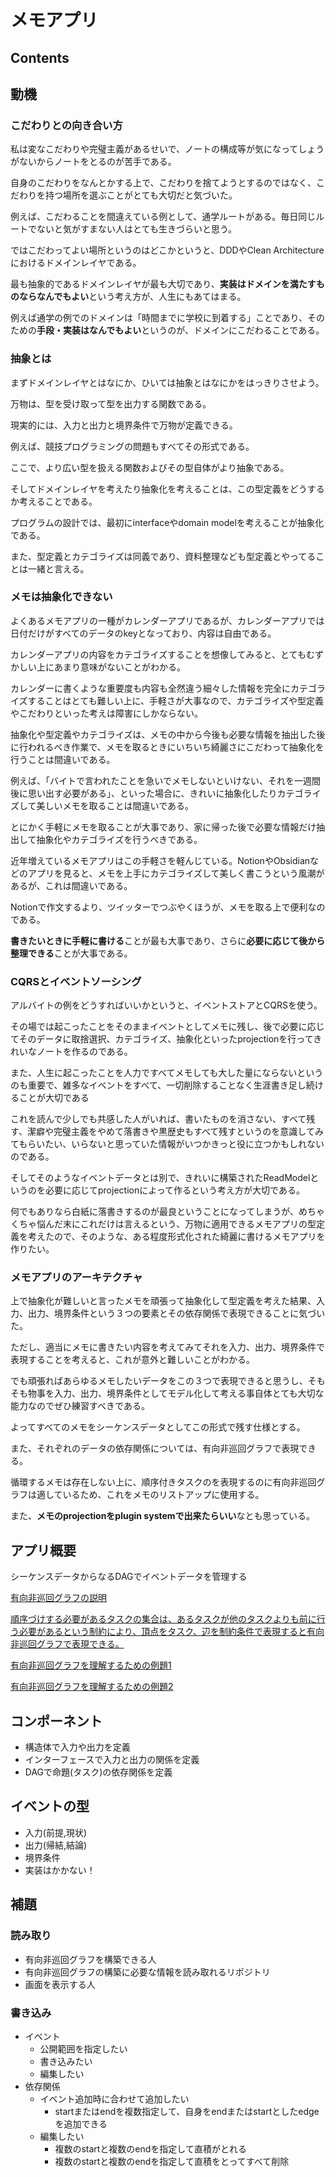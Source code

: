# メモアプリ

## Contents

## 動機

### こだわりとの向き合い方

私は変なこだわりや完璧主義があるせいで、ノートの構成等が気になってしょうがないからノートをとるのが苦手である。

自身のこだわりをなんとかする上で、こだわりを捨てようとするのではなく、こだわりを持つ場所を選ぶことがとても大切だと気づいた。

例えば、こだわることを間違えている例として、通学ルートがある。毎日同じルートでないと気がすまない人はとても生きづらいと思う。

ではこだわってよい場所というのはどこかというと、DDDやClean Architectureにおけるドメインレイヤである。

最も抽象的であるドメインレイヤが最も大切であり、**実装はドメインを満たすものならなんでもよい**という考え方が、人生にもあてはまる。

例えば通学の例でのドメインは「時間までに学校に到着する」ことであり、そのための**手段・実装はなんでもよい**というのが、ドメインにこだわることである。

### 抽象とは

まずドメインレイヤとはなにか、ひいては抽象とはなにかをはっきりさせよう。

万物は、型を受け取って型を出力する関数である。

現実的には、入力と出力と境界条件で万物が定義できる。

例えば、競技プログラミングの問題もすべてその形式である。

ここで、より広い型を扱える関数およびその型自体がより抽象である。

そしてドメインレイヤを考えたり抽象化を考えることは、この型定義をどうするか考えることである。

プログラムの設計では、最初にinterfaceやdomain modelを考えることが抽象化である。

また、型定義とカテゴライズは同義であり、資料整理なども型定義とやってることは一緒と言える。

### メモは抽象化できない

よくあるメモアプリの一種がカレンダーアプリであるが、カレンダーアプリでは日付だけがすべてのデータのkeyとなっており、内容は自由である。

カレンダーアプリの内容をカテゴライズすることを想像してみると、とてもむずかしい上にあまり意味がないことがわかる。

カレンダーに書くような重要度も内容も全然違う細々した情報を完全にカテゴライズすることはとても難しい上に、手軽さが大事なので、カテゴライズや型定義やこだわりといった考えは障害にしかならない。

抽象化や型定義やカテゴライズは、メモの中から今後も必要な情報を抽出した後に行われるべき作業で、メモを取るときにいちいち綺麗さにこだわって抽象化を行うことは間違いである。

例えば、「バイトで言われたことを急いでメモしないといけない、それを一週間後に思い出す必要がある」、といった場合に、きれいに抽象化したりカテゴライズして美しいメモを取ることは間違いである。

とにかく手軽にメモを取ることが大事であり、家に帰った後で必要な情報だけ抽出して抽象化やカテゴライズを行うべきである。

近年増えているメモアプリはこの手軽さを軽んじている。NotionやObsidianなどのアプリを見ると、メモを上手にカテゴライズして美しく書こうという風潮があるが、これは間違いである。

Notionで作文するより、ツイッターでつぶやくほうが、メモを取る上で便利なのである。

**書きたいときに手軽に書ける**ことが最も大事であり、さらに**必要に応じて後から整理できる**ことが大事である。

### CQRSとイベントソーシング

アルバイトの例をどうすればいいかというと、イベントストアとCQRSを使う。

その場では起こったことをそのままイベントとしてメモに残し、後で必要に応じてそのデータに取捨選択、カテゴライズ、抽象化といったprojectionを行ってきれいなノートを作るのである。

また、人生に起こったことを人力ですべてメモしても大した量にならないというのも重要で、雑多なイベントをすべて、一切削除することなく生涯書き足し続けることが大切である

これを読んで少しでも共感した人がいれば、書いたものを消さない、すべて残す、潔癖や完璧主義をやめて落書きや黒歴史もすべて残すというのを意識してみてもらいたい、いらないと思っていた情報がいつかきっと役に立つかもしれないのである。

そしてそのようなイベントデータとは別で、きれいに構築されたReadModelというのを必要に応じてprojectionによって作るという考え方が大切である。

何でもありなら白紙に落書きするのが最良ということになってしまうが、めちゃくちゃ悩んだ末にこれだけは言えるという、万物に適用できるメモアプリの型定義を考えたので、そのような、ある程度形式化された綺麗に書けるメモアプリを作りたい。

### メモアプリのアーキテクチャ

上で抽象化が難しいと言ったメモを頑張って抽象化して型定義を考えた結果、入力、出力、境界条件という３つの要素とその依存関係で表現できることに気づいた。

ただし、適当にメモに書きたい内容を考えてみてそれを入力、出力、境界条件で表現することを考えると、これが意外と難しいことがわかる。

でも頑張ればあらゆるメモしたいデータをこの３つで表現できると思うし、そもそも物事を入力、出力、境界条件としてモデル化して考える事自体とても大切な能力なのでぜひ練習すべきである。

よってすべてのメモをシーケンスデータとしてこの形式で残す仕様とする。

また、それぞれのデータの依存関係については、有向非巡回グラフで表現できる。

循環するメモは存在しない上に、順序付きタスクのを表現するのに有向非巡回グラフは適しているため、これをメモのリストアップに使用する。

また、**メモのprojectionをplugin systemで出来たらいい**なとも思っている。

## アプリ概要

シーケンスデータからなるDAGでイベントデータを管理する

[有向非巡回グラフの説明](https://qiita.com/maebaru/items/5b6cb981777624ab843c)

[順序づけする必要があるタスクの集合は、あるタスクが他のタスクよりも前に行う必要があるという制約により、頂点をタスク、辺を制約条件で表現すると有向非巡回グラフで表現できる。](https://ja.wikipedia.org/wiki/%E6%9C%89%E5%90%91%E9%9D%9E%E5%B7%A1%E5%9B%9E%E3%82%B0%E3%83%A9%E3%83%95)

[有向非巡回グラフを理解するための例題1](https://leetcode.com/problems/course-schedule/description/)

[有向非巡回グラフを理解するための例題2](https://leetcode.com/problems/course-schedule-ii/description/)

## コンポーネント
* 構造体で入力や出力を定義
* インターフェースで入力と出力の関係を定義
* DAGで命題(タスク)の依存関係を定義

## イベントの型
* 入力(前提,現状)
* 出力(帰結,結論)
* 境界条件
* 実装はかかない！

## 補題

### 読み取り
* 有向非巡回グラフを構築できる人
* 有向非巡回グラフの構築に必要な情報を読み取れるリポジトリ
* 画面を表示する人

### 書き込み
* イベント
    * 公開範囲を指定したい
    * 書き込みたい
    * 編集したい
* 依存関係
    * イベント追加時に合わせて追加したい
        * startまたはendを複数指定して、自身をendまたはstartとしたedgeを追加できる
    * 編集したい
        * 複数のstartと複数のendを指定して直積がとれる
        * 複数のstartと複数のendを指定して直積をとってすべて削除
